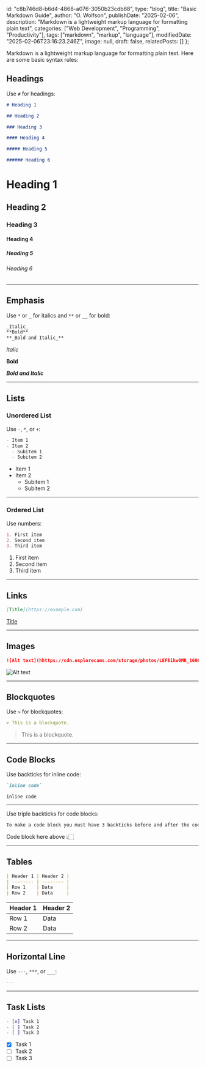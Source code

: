   id: "c8b746d8-b6d4-4868-a076-3050b23cdb68",
  type: "blog",
  title: "Basic Markdown Guide",
  author: "O. Wolfson",
  publishDate: "2025-02-06",
  description: "Markdown is a lightweight markup language for formatting plain text",
  categories: ["Web Development", "Programming", "Productivity"],
  tags: ["markdown", "markup", "language"],
  modifiedDate: "2025-02-06T23:16:23.246Z",
  image: null,
  draft: false,
  relatedPosts: []
};

Markdown is a lightweight markup language for formatting plain text. Here are some basic syntax rules:

## Headings

Use `#` for headings:

```markdown
# Heading 1

## Heading 2

### Heading 3

#### Heading 4

##### Heading 5

###### Heading 6
```

# Heading 1

## Heading 2

### Heading 3

#### Heading 4

##### Heading 5

###### Heading 6

---

## Emphasis

Use `*` or `_` for italics and `**` or `__` for bold:

```markdown
_Italic_
**Bold**
**_Bold and Italic_**
```

_Italic_

**Bold**

**_Bold and Italic_**

---

## Lists

### Unordered List

Use `-`, `*`, or `+`:

```markdown
- Item 1
- Item 2
  - Subitem 1
  - Subitem 2
```

- Item 1
- Item 2
  - Subitem 1
  - Subitem 2

---

### Ordered List

Use numbers:

```markdown
1. First item
2. Second item
3. Third item
```

1. First item
2. Second item
3. Third item

---

## Links

```markdown
[Title](https://example.com)
```

[Title](https://example.com)

---

## Images

```markdown
![Alt text](hhttps://cdn.explorecams.com/storage/photos/LEFEikw0MR_1600.jpg)
```

![Alt text](https://cdn.explorecams.com/storage/photos/LEFEikw0MR_1600.jpg)

---

## Blockquotes

Use `>` for blockquotes:

```markdown
> This is a blockquote.
```

> This is a blockquote.

---

## Code Blocks

Use backticks for inline code:

```markdown
`inline code`
```

`inline code`

---

Use triple backticks for code blocks:

```markdown
To make a code block you must have 3 backticks before and after the code. After the first backtick set you can add the language of the code.
```

Code block here above 👆🏻

---

## Tables

```markdown
| Header 1 | Header 2 |
| -------- | -------- |
| Row 1    | Data     |
| Row 2    | Data     |
```

| Header 1 | Header 2 |
| -------- | -------- |
| Row 1    | Data     |
| Row 2    | Data     |

---

## Horizontal Line

Use `---`, `***`, or `___`:

```markdown
---
```

---

## Task Lists

```markdown
- [x] Task 1
- [ ] Task 2
- [ ] Task 3
```

- [x] Task 1
- [ ] Task 2
- [ ] Task 3